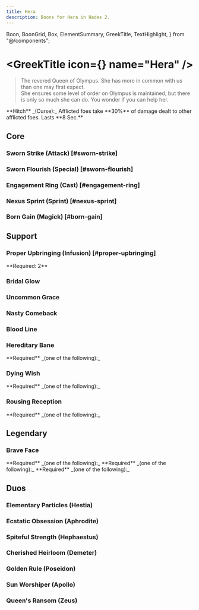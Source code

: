```yaml
---
title: Hera
description: Boons for Hera in Hades 2.
---
```


  Boon,
  BoonGrid,
  Box,
  ElementSummary,
  GreekTitle,
  TextHighlight,
} from "@/components";


# <GreekTitle icon={<IconHera  />} name="Hera" />

> The revered Queen of Olympus. She has more in common with us than one may first expect.\
> She ensures some level of order on Olympus is maintained, but there is only so much she can do. You wonder if you can help her.

<Box className="mt-4">
  **Hitch** _(Curse):_ Afflicted foes take **30%** of damage dealt to other
  afflicted foes. Lasts **8 Sec.**
</Box>

<ElementSummary boons={DbBoons.Hera} />

## Core

### Sworn Strike (Attack) [#sworn-strike]

<Boon boon={DbBoons.Hera.swornStrike} />

### Sworn Flourish (Special) [#sworn-flourish]

<Boon boon={DbBoons.Hera.swornFlourish} />

### Engagement Ring (Cast) [#engagement-ring]

<Boon boon={DbBoons.Hera.engagementRing} />

### Nexus Sprint (Sprint) [#nexus-sprint]

<Boon boon={DbBoons.Hera.nexusSprint} />

### Born Gain (Magick) [#born-gain]

<Boon boon={DbBoons.Hera.bornGain} />

## Support

### <TextHighlight type="infusion">Proper Upbringing (Infusion)</TextHighlight> [#proper-upbringing]

<Boon boon={DbBoons.Hera.properUpbringing} />

<Callout>
  **Required: 2** <IconEarth />
</Callout>

### Bridal Glow

<Boon boon={DbBoons.Hera.bridalGlow} />

### Uncommon Grace

<Boon boon={DbBoons.Hera.uncommonGrace} />

### Nasty Comeback

<Boon boon={DbBoons.Hera.nastyComeback} />

### Blood Line

<Boon boon={DbBoons.Hera.bloodLine} />

### Hereditary Bane

<Boon boon={DbBoons.Hera.hereditaryBane} />

<Callout>
  **Required** _(one of the following):_
  <BoonGrid
    boons={[
      DbBoons.Hera.swornStrike,
      DbBoons.Hera.swornFlourish,
      DbBoons.Hera.engagementRing,
      DbBoons.Hera.nexusSprint,
      DbBoons.Hera.nastyComeback,
    ]}
  />
</Callout>

### Dying Wish

<Boon boon={DbBoons.Hera.dyingWish} />

<Callout>
  **Required** _(one of the following):_
  <BoonGrid
    boons={[
      DbBoons.Hera.swornStrike,
      DbBoons.Hera.swornFlourish,
      DbBoons.Hera.engagementRing,
      DbBoons.Hera.nexusSprint,
      DbBoons.Hera.nastyComeback,
    ]}
  />
</Callout>

### Rousing Reception

<Boon boon={DbBoons.Hera.rousingReception} />

<Callout>
  **Required** _(one of the following):_
  <BoonGrid
    boons={[
      DbBoons.Aphrodite.raptureRing,
      DbBoons.Apollo.solarRing,
      DbBoons.Demeter.arcticRing,
      DbBoons.Hephaestus.anvilRing,
      DbBoons.Hera.engagementRing,
      DbBoons.Hestia.smolderRing,
      DbBoons.Poseidon.tidalRing,
      DbBoons.Zeus.stormRing,
    ]}
  />
</Callout>

## <TextHighlight type="legendary">Legendary</TextHighlight>

### <TextHighlight type="legendary">Brave Face</TextHighlight>

<Boon boon={DbBoons.Hera.braveFace} />

<Callout>
  **Required** _(one of the following):_
  <BoonGrid
    boons={[
      DbBoons.Hera.swornStrike,
      DbBoons.Hera.swornFlourish,
      DbBoons.Hera.engagementRing,
      DbBoons.Hera.nexusSprint,
    ]}
  />
</Callout>

<Callout>
  **Required** _(one of the following):_
  <BoonGrid
    boons={[
      DbBoons.Hera.bridalGlow,
      DbBoons.Hera.uncommonGrace,
      DbBoons.Hera.bloodLine,
    ]}
  />
</Callout>

<Callout>
  **Required** _(one of the following):_
  <BoonGrid boons={[DbBoons.Hera.hereditaryBane, DbBoons.Hera.rousingReception]} />
</Callout>

## <TextHighlight type="duo">Duos</TextHighlight>

### <TextHighlight type="duo">Elementary Particles</TextHighlight> (Hestia)

<ElementaryParticles />

### <TextHighlight type="duo">Ecstatic Obsession</TextHighlight> (Aphrodite)

<EcstaticObsession />

### <TextHighlight type="duo">Spiteful Strength</TextHighlight> (Hephaestus)

<SpitefulStrength />

### <TextHighlight type="duo">Cherished Heirloom</TextHighlight> (Demeter)

<CherishedHeirloom />

### <TextHighlight type="duo">Golden Rule</TextHighlight> (Poseidon)

<GoldenRule />

### <TextHighlight type="duo">Sun Worshiper</TextHighlight> (Apollo)

<SunWorshiper />

### <TextHighlight type="duo">Queen's Ransom</TextHighlight> (Zeus)

<QueensRansom />
